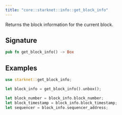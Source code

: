 ```yaml
---
title: "core::starknet::info::get_block_info"
---
```


Returns the block information for the current block.

## Signature

```rust
pub fn get_block_info() -> Box
```




## Examples

```rust
use starknet::get_block_info;

let block_info = get_block_info().unbox();

let block_number = block_info.block_number;
let block_timestamp = block_info.block_timestamp;
let sequencer = block_info.sequencer_address;
```

